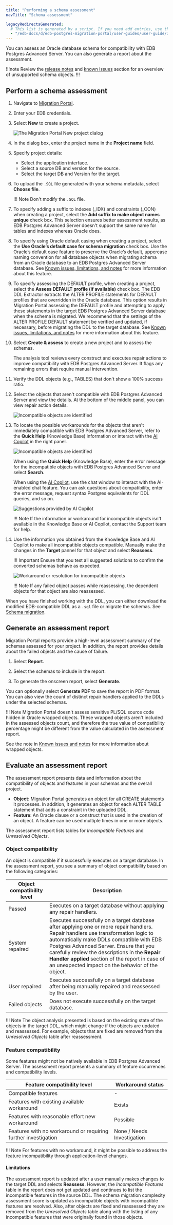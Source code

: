 ```yaml
---
title: "Performing a schema assessment"
navTitle: "Schema assessment"

legacyRedirectsGenerated:
  # This list is generated by a script. If you need add entries, use the `legacyRedirects` key.
  - "/edb-docs/d/edb-postgres-migration-portal/user-guides/user-guide/3.0.1/mp_schema_assessment.html"
---
```


<div id="mp_schema_assessment" class="registered_link"></div>

You can assess an Oracle database schema for compatibility with EDB Postgres Advanced Server. You can also generate a report about the assessment.

!!!note 
   Review the [release notes](../01_mp_release_notes/) and [known issues](../known_issues_notes.mdx) section for an overview of unsupported schema objects.
!!!

## Perform a schema assessment

1.  Navigate to [Migration Portal](https://migration.enterprisedb.com).

1.  Enter your EDB credentials.

1.  Select **New** to create a project.

    ![The Migration Portal New project dialog](../images/mp_schema_assessment_new_project_updated.png)

1.  In the dialog box, enter the project name in the **Project name** field.

1.  Specify project details:

    -   Select the application interface.
    -   Select a source DB and version for the source.
    -   Select the target DB and Version for the target.

1.  To upload the `.SQL` file generated with your schema metadata, select **Choose file**.

    !!! Note
        Don't modify the `.SQL` file.

1.  To specify adding a suffix to indexes (_IDX) and constraints (_CON) when creating a project, select the **Add suffix to make object names unique** check box. This selection ensures better assessment results, as EDB Postgres Advanced Server doesn't support the same name for tables and indexes whereas Oracle does.

1.  To specify using Oracle default casing when creating a project, select the **Use Oracle’s default case for schema migration** check box. Use the Oracle’s default case feature to preserve the Oracle’s default, uppercase naming convention for all database objects when migrating schema from an Oracle database to an EDB Postgres Advanced Server database.  See [Known issues, limitations, and notes](../known_issues_notes) for more information about this feature.

1.  To specify assessing the DEFAULT profile, when creating a project, select the **Assess DEFAULT profile (if available)** check box. The EDB DDL Extractor extracts the ALTER PROFILE statements for DEFAULT profiles that are overridden in the Oracle database. This option results in Migration Portal assessing the DEFAULT profile and attempting to apply these statements in the target EDB Postgres Advanced Server database when the schema is migrated. We recommend that the settings of the ALTER PROFILE DEFAULT statement be verified and updated, if necessary, before migrating the DDL to the target database. See [Known issues, limitations, and notes](../known_issues_notes) for more information about this feature.

1.  Select **Create & assess** to create a new project and to assess the schemas.

    The analysis tool reviews every construct and executes repair actions to improve compatibility with EDB Postgres Advanced Server. It flags any remaining errors that require manual intervention. 

1.  Verify the DDL objects (e.g., TABLES) that don't show a 100% success ratio.

1.  Select the objects that aren't compatible with EDB Postgres Advanced Server and view the details. At the bottom of the middle panel, you can view repair action details.

    ![Incompatible objects are identified](../images/mp_schema_assessment_incompatible_edbai.png)

1.  To locate the possible workarounds for the objects that aren't immediately compatible with EDB Postgres Advanced Server, refer to the **Quick Help** (Knowledge Base) information or interact with the [AI Copilot](/migration_portal/latest/03_mp_using_portal/mp_ai_copilot/) in the right panel.

    ![Incompatible objects are identified](../images/mp_schema_assessment_errors_edbai.png)

    When using the **Quick Help** (Knowledge Base), enter the error message for the incompatible objects with EDB Postgres Advanced Server and select **Search**.

    When using the [AI Copilot](/migration_portal/latest/03_mp_using_portal/mp_ai_copilot/), use the chat window to interact with the AI-enabled chat feature. You can ask questions about compatibility, enter the error message, request syntax Postgres equivalents for DDL queries, and so on.

    ![Suggestions provided by AI Copilot](../images/mp_schema_assessment_copilot_edbai.png)

    !!! Note
        If the information or workaround for incompatible objects isn't available in the Knowledge Base or AI Copilot, contact the Support team for help.

1.  Use the information you obtained from the Knowledge Base and AI Copilot to make all incompatible objects compatible.
    Manually make the changes in the **Target** pannel for that object and select **Reassess**.

    !!! Important
        Ensure that you test all suggested solutions to confirm the converted schemas behave as expected.

    ![Workaround or resolution for incompatible objects](../images/mp_schema_assessment_workaround_edbai.png)

    !!! Note
        If any failed object passes while reassessing, the dependent objects for that object are also reassessed.
    

When you have finished working with the DDL, you can either download the modified EDB-compatible DDL as a `.sql` file or migrate the schemas. See [Schema migration](03_mp_schema_migration/#mp_schema_migration).

<div id="mp_report" class="registered_link"></div>

## Generate an assessment report

Migration Portal reports provide a high-level assessment summary of the schemas assessed for your project. In addition, the report provides details about the failed objects and the cause of failure.

1.  Select **Report**.

2.  Select the schemas to include in the report.

3.  To generate the onscreen report, select **Generate**.

You can optionally select **Generate PDF** to save the report in PDF format. You can also view the count of distinct repair handlers applied to the DDLs under the selected schemas.

!!! Note
    Migration Portal doesn't assess sensitive PL/SQL source code hidden in Oracle wrapped objects. These wrapped objects aren't included in the assessed objects count, and therefore the true value of compatibility percentage might be different from the value calculated in the assessment report.  
    
See the note in [Known issues and notes](/migration_portal/latest/known_issues_notes/#wrapped-objects) for more information about wrapped objects.

## Evaluate an assessment report

The assessment report presents data and information about the compatibility of objects and features in your schemas and the overall project. 

- **Object**: Migration Portal generates an object for all CREATE statements it processes. In addition, it generates an object for each ALTER TABLE statement that adds a constraint in the uploaded DDL.
- **Feature**: An Oracle clause or a construct that is used in the creation of an object. A feature can be used multiple times in one or more objects.

The assessment report lists tables for *Incompatible Features* and *Unresolved Objects*. 

### Object compatibility

An object is compatible if it successfully executes on a target database. In the assessment report, you see a summary of object compatibility based on the following categories:

| Object compatibility level | Description                                                                                                                                                                                                                                                                                                                                                                       |
|----------------------------|-----------------------------------------------------------------------------------------------------------------------------------------------------------------------------------------------------------------------------------------------------------------------------------------------------------------------------------------------------------------------------------|
| Passed                     | Executes on a target database without applying any repair handlers.                                                                                                                                                                                                                                                                                                        |
| System repaired            | Executes successfully on a target database after applying one or more repair handlers.  Repair handlers use transformation logic to automatically make DDLs compatible with EDB Postgres Advanced Server. Ensure that you carefully review the descriptions in the **Repair Handler applied** section of the report in case of an unexpected impact on the behavior of the object. |
| User repaired              | Executes successfully on a target database after being manually repaired and reassessed by the user.                                                                                                                                                                                                                                                                                                       |
| Failed objects             | Does not execute successfully on the target database.                                                                                                                                                                                                                                                                                                                          |

!!! Note
    The object analysis presented is based on the existing state of the objects in the target DDL, which might change if the objects are updated and reassessed. For example, objects that are fixed are removed from the *Unresolved Objects* table after reassessment.

### Feature compatibility

Some features might not be natively available in EDB Postgres Advanced Server. The assessment report presents a summary of feature occurrences and compatibility levels.

| Feature compatibility level                                    | Workaround status                                                                                                                                               |
|----------------------------------------------------------------|-----------------------------------------------------------------------------------------------------------------------------------------------------------------|
| Compatible features                                            | -                                                                                                                                                               |
| Features with existing available workaround                    | Exists                                                                                                                                                          |
| Features with reasonable effort new workaround                 | Possible                                                                                                                                                        |
| Features with no workaround or requiring further investigation | None / Needs Investigation |

!!! Note
    For features with no workaround, it might be possible to address the feature incompatibility through application-level changes.
 
#### Limitations 

The assessment report is updated after a user manually makes changes to the target DDL and selects **Reassess**. However, the *Incompatible Features* table in the report does not get updated and continues to list the incompatible features in the source DDL.  The schema migration complexity assessment score is updated as incompatible objects with incompatible features are resolved.  Also, after objects are fixed and reassessed they are removed from the *Unresolved Objects* table along with the listing of any incompatible features that were originally found in those objects.
